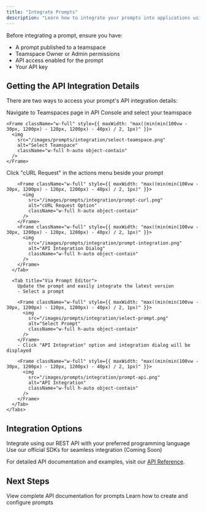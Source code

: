 ```yaml
---
title: "Integrate Prompts"
description: "Learn how to integrate your prompts into applications using our API"
---
```


Before integrating a prompt, ensure you have:

- A prompt published to a teamspace
- Teamspace Owner or Admin permissions
- API access enabled for the prompt
- Your API key

## Getting the API Integration Details

There are two ways to access your prompt's API integration details:

<Steps>
  <Step title="Navigate to API Console">
    Navigate to Teamspaces page in API Console and select your teamspace
    
    <Frame className="w-full" style={{ maxWidth: "max((min(min(100vw - 30px, 1200px) - 120px, 1200px) - 40px) / 2, 1px)" }}>
      <img 
        src="/images/prompts/integration/select-teamspace.png" 
        alt="Select Teamspace"
        className="w-full h-auto object-contain"
      />
    </Frame>
  </Step>

  <Step title="Access Integration Details">
    <Tabs>
      <Tab title="Via Teamspaces page">
        Click "cURL Request" in the actions menu beside your prompt
        
        <Frame className="w-full" style={{ maxWidth: "max((min(min(100vw - 30px, 1200px) - 120px, 1200px) - 40px) / 2, 1px)" }}>
          <img 
            src="/images/prompts/integration/prompt-curl.png" 
            alt="cURL Request Option"
            className="w-full h-auto object-contain"
          />
        </Frame>
        <Frame className="w-full" style={{ maxWidth: "max((min(min(100vw - 30px, 1200px) - 120px, 1200px) - 40px) / 2, 1px)" }}>
          <img 
            src="/images/prompts/integration/prompt-integration.png" 
            alt="API Integration Dialog"
            className="w-full h-auto object-contain"
          />
        </Frame>
      </Tab>
      
      <Tab title="Via Prompt Editor">
        Update the prompt and easily integrate the latest version
        - Select a prompt
        
        <Frame className="w-full" style={{ maxWidth: "max((min(min(100vw - 30px, 1200px) - 120px, 1200px) - 40px) / 2, 1px)" }}>
          <img 
            src="/images/prompts/integration/select-prompt.png" 
            alt="Select Prompt"
            className="w-full h-auto object-contain"
          />
        </Frame>
        - Click "API Integration" option and integration dialog will be displayed

        <Frame className="w-full" style={{ maxWidth: "max((min(min(100vw - 30px, 1200px) - 120px, 1200px) - 40px) / 2, 1px)" }}>
          <img
            src="/images/prompts/integration/prompt-api.png"
            alt="API Integration"
            className="w-full h-auto object-contain"
          />
        </Frame>
      </Tab>
    </Tabs>

  </Step>
</Steps>

## Integration Options

<CardGroup cols={2}>
  <Card title="REST API" icon="code">
    Integrate using our REST API with your preferred programming language
  </Card>

  <Card title="SDK Support" icon="box">
    Use our official SDKs for seamless integration (Coming Soon)
  </Card>
</CardGroup>

For detailed API documentation and examples, visit our [API Reference](/api-ref/prompts/overview).

## Next Steps

<CardGroup cols={2}>
  <Card title="API Reference" icon="code" href="/api-ref/prompts/overview">
    View complete API documentation for prompts
  </Card>
  <Card
    title="Create Prompt"
    icon="wand-magic-sparkles"
    href="/guides/prompts/create-prompt"
  >
    Learn how to create and configure prompts
  </Card>
</CardGroup>
